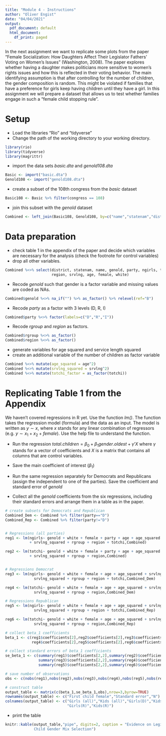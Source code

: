 ```yaml
---
title: "Module 4 - Instructions"
author: "Oliver Engist"
date: "04/04/2021"
output:
  pdf_document: default
  html_document:
    df_print: paged
---
```


In the next assignment we want to replicate some plots from the paper "Female Socialization: How Daughters Affect Their Legislator Fathers' Voting on Women's Issues" (Washington, 2008). The paper explores whether having a daughter makes politicians more sensitive to women's rights issues and how this is reflected in their voting behavior. The main identifying assumption is that after controlling for the number of children, the gender composition is random. This might be violated if families that have a preference for girls keep having children until they have a girl. In this assignment we will prepare a dataset that allows us to test whether families engage in such a "female child stopping rule".


# Setup

* Load the libraries "Rio" and "tidyverse"
* Change the path of the working directory to your working directory.

```r

library(rio)
library(tidyverse)
library(magrittr)

```

* import the data sets *basic.dta* and *genold108.dta*

```r
Basic <- import("basic.dta")
Genold108 <- import("genold108.dta")
```


* create a subset of the 108th congress from the *basic* dataset
```r
Basic108 <- Basic %>% filter(congress == 108)
```

* join this subset with the *genold* dataset
```r
Combined <- left_join(Basic108, Genold108, by=c("name","statenam","district"))
```


# Data preparation

* check table 1 in the appendix of the paper and decide which variables are necessary for the analysis (check the footnote for control variables)
* drop all other variables.
```r
Combined %<>% select(district, statenam, name, genold, party, ngirls, totchi, rgroup,
                     region, srvlng, age, female, white)
```
* Recode *genold* such that gender is a factor variable and missing values are coded as NAs.
```r
Combined$genold %<>% na_if("") %>% as_factor() %>% relevel(ref="B")
```

* Recode *party* as a factor with 3 levels (D, R, I)
```r
Combined$party %<>% factor(labels=c("D","R","I"))
```

* Recode *rgroup* and *region* as factors.
```r
Combined$rgroup %<>% as_factor()
Combined$region %<>% as_factor()
```
 
* generate variables for age squared and service length squared
* create an additional variable of the number of children as factor variable
```r
Combined %<>% mutate(age_squared = age^2)
Combined %<>% mutate(srvlng_squared = srvlng^2)
Combined %<>% mutate(totchi_factor = as_factor(totchi))
```


# Replicating Table 1 from the Appendix

We haven't covered regressions in R yet. Use the function *lm()*. The function takes the regression model (formula) and the data as an input. The model is written as $y \sim x$, where $x$ stands for any linear combination of regressors (e.g. $y \sim x_1 + x_2 + female$). Use the help file to understand the function.

* Run the regression $total.children = \beta_0 + \beta_1 gender.oldest + \gamma'X$ where $\gamma$ stands for a vector of coefficients and $X$ is a matrix that contains all columns that are control variables.\footnote{This is just a short notation instead of writing the full model with all control variables $totchi = \beta_0 + \beta_1 genold + \gamma_1 age + \gamma_2 age^2 + \gamma_3 Democrat + ... + \epsilon$ which quickly gets out of hand for large models.}

* Save the main coefficient of interest ($\beta_1$)
* Run the same regression separately for Democrats and Republicans (assign the independent to one of the parties). Save the coefficient and standard error of *genold*
* Collect all the *genold* coefficients from the six regressions, including their standard errors and arrange them in a table as in the paper.
```r
# create subsets for Democrats and Republican
Combined_Dem <- Combined %>% filter(party=="D")
Combined_Rep <- Combined %>% filter(party!="D")


# Regressions (all parties)
reg1 <- lm(ngirls~ genold + white + female + party + age + age_squared + srvlng
           + srvlng_squared + rgroup + region + totchi,Combined)

reg2 <- lm(totchi~ genold + white + female + party + age + age_squared + srvlng
           + srvlng_squared + rgroup + region,Combined)


# Regressions Democrat
reg3 <- lm(ngirls~ genold + white + female + age + age_squared + srvlng +
             srvlng_squared + rgroup + region + totchi,Combined_Dem)

reg4 <- lm(totchi~ genold + white + female + age + age_squared + srvlng +
             srvlng_squared + rgroup + region,Combined_Dem)

# Regressions Republican
reg5 <- lm(ngirls~ genold + white + female + age + age_squared + srvlng +
             srvlng_squared + rgroup + region + totchi,Combined_Rep)

reg6 <- lm(totchi~ genold + white + female + age + age_squared + srvlng +
             srvlng_squared + rgroup + region,Combined_Rep)

# collect beta_1 coefficients
beta_1 <- c(reg1$coefficients[2],reg2$coefficients[2],reg3$coefficients[2],
            reg4$coefficients[2],reg5$coefficients[2],reg6$coefficients[2])

# collect standard errors of beta_1 coefficients
se_beta_1 <- c(summary(reg1)$coefficients[2,2],summary(reg2)$coefficients[2,2],
               summary(reg3)$coefficients[2,2],summary(reg4)$coefficients[2,2],
               summary(reg5)$coefficients[2,2],summary(reg6)$coefficients[2,2])

# save number of observations
obs <- c(nobs(reg1),nobs(reg2),nobs(reg3),nobs(reg4),nobs(reg5),nobs(reg6))

# construct table
output_table <- matrix(c(beta_1,se_beta_1,obs),nrow=3,byrow=TRUE)
rownames(output_table) <- c("First child female","Standard error","N")
colnames(output_table) <- c("Girls (all)","Kids (all)","Girls(D)","Kids(D)",
                            "Girls(R)","Kids(R)")
```

* print the table
```r

knitr::kable(output_table,"pipe", digits=2, caption = "Evidence on Legislator 
             Child Gender Mix Selection")

```

